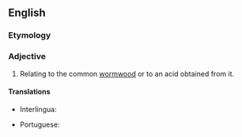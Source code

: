 ==English==

===Etymology===
{{suffix|en|absinth|ic}}

===Adjective===
{{en-adj}}

# {{lb|en|chemistry}} Relating to the common [[wormwood]] or to an acid obtained from it.

====Translations====
{{trans-top|of wormwood or its acid}}
* Interlingua: {{t|ia|absinthic}}
{{trans-mid}}
* Portuguese: {{t+|pt|absíntico}}
{{trans-bottom}}
